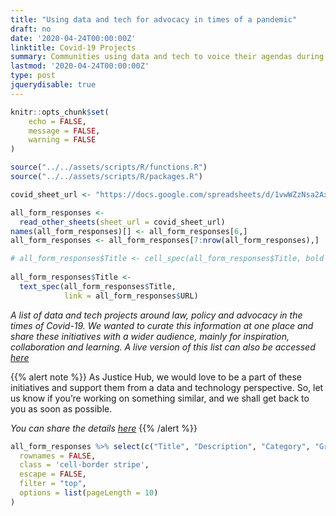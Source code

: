 ```yaml
---
title: "Using data and tech for advocacy in times of a pandemic"
draft: no
date: '2020-04-24T00:00:00Z'
linktitle: Covid-19 Projects
summary: Communities using data and tech to voice their agendas during Covid-19
lastmod: '2020-04-24T00:00:00Z'
type: post
jquerydisable: true
---
```


```r
knitr::opts_chunk$set(
	echo = FALSE,
	message = FALSE,
	warning = FALSE
)
```

```r
source("../../assets/scripts/R/functions.R")
source("../../assets/scripts/R/packages.R")
```

```r
covid_sheet_url <- "https://docs.google.com/spreadsheets/d/1vwWZzNsa2AxBcLeid88dU0RmmseyJiF2eMYJvberV4w/edit?usp=sharing"

all_form_responses <-
  read_other_sheets(sheet_url = covid_sheet_url)
names(all_form_responses)[] <- all_form_responses[6,]
all_form_responses <- all_form_responses[7:nrow(all_form_responses),]

# all_form_responses$Title <- cell_spec(all_form_responses$Title, bold = TRUE)
  
all_form_responses$Title <-
  text_spec(all_form_responses$Title,
            link = all_form_responses$URL)
```

_A list of data and tech projects around law, policy and advocacy in the times of Covid-19.  We wanted to curate this information at one place and share these initiatives with a wider audience, mainly for inspiration, collaboration and learning. A live version of this list can also be accessed [here](https://bit.ly/justicehub-covid)_

{{% alert note %}}
As Justice Hub, we would love to be a part of these initiatives and support them from a data and technology perspective. So, let us know if you're working on something similar, and we shall get back to you as soon as possible. 

_You can share the details [here](https://tinyurl.com/jh-covid-survey)_
{{% /alert %}}

```r
all_form_responses %>% select(c("Title", "Description", "Category", "Group")) %>% arrange(Title) %>%  DT::datatable(
  rownames = FALSE,
  class = 'cell-border stripe',
  escape = FALSE,
  filter = "top",
  options = list(pageLength = 10)
)
```